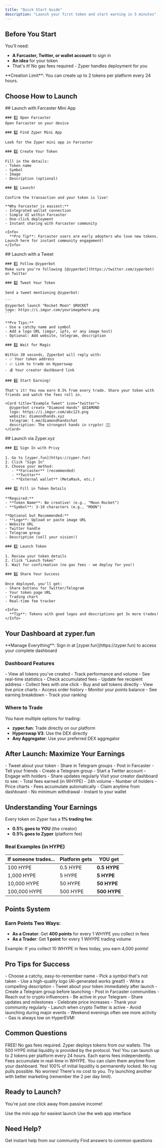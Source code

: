 ```yaml
---
title: "Quick Start Guide"
description: "Launch your first token and start earning in 5 minutes"
---
```


## Before You Start

You'll need:
- **A Farcaster, Twitter, or wallet account** to sign in
- **An idea** for your token
- That's it! No gas fees required - Zyper handles deployment for you

<Warning>
  **Creation Limit**: You can create up to 2 tokens per platform every 24 hours.
</Warning>

## Choose How to Launch

<Tabs>
  <Tab title="💬 Farcaster (Easiest)">
    ## Launch with Farcaster Mini App
    
    ### 1️⃣ Open Farcaster
    Open Farcaster on your device
    
    ### 2️⃣ Find Zyper Mini App
    
    Look for the Zyper mini app in Farcaster
    
    ### 3️⃣ Create Your Token
    
    Fill in the details:
    - Token name
    - Symbol
    - Image
    - Description (optional)
    
    ### 4️⃣ Launch!
    
    Confirm the transaction and your token is live!
    
    **Why Farcaster is easiest:**
    - Integrated wallet connection
    - Simple UI within Farcaster
    - One-click deployment
    - Instant sharing with Farcaster community
    
    <Info>
      **Pro Tip**: Farcaster users are early adopters who love new tokens. Launch here for instant community engagement!
    </Info>
  </Tab>
  
  <Tab title="🐦 Twitter">
    ## Launch with a Tweet
    
    ### 1️⃣ Follow @zyperbot
    Make sure you're following [@zyperbot](https://twitter.com/zyperbot) on Twitter
    
    ### 2️⃣ Tweet Your Token
    
    Send a tweet mentioning @zyperbot:
    
    ```
    @zyperbot launch "Rocket Moon" $ROCKET
    logo: https://i.imgur.com/yourimagehere.png
    ```
    
    **Pro Tips:**
    - Use a catchy name and symbol
    - Add a logo URL (imgur, ipfs, or any image host)
    - Optional: Add website, telegram, description
    
    ### 3️⃣ Wait for Magic
    
    Within 30 seconds, Zyperbot will reply with:
    - ✅ Your token address
    - 📈 Link to trade on Hyperswap
    - 💰 Your creator dashboard link
    
    ### 4️⃣ Start Earning!
    
    That's it! You now earn 0.5% from every trade. Share your token with friends and watch the fees roll in.
    
    <Card title="Example Tweet" icon="twitter">
      @zyperbot create "Diamond Hands" $DIAMOND  
      logo: https://i.imgur.com/abc123.png  
      website: diamondhands.xyz  
      telegram: t.me/diamondhandschat  
      description: The strongest hands in crypto! 💎👐
    </Card>
  </Tab>
  
  <Tab title="🌐 Web App">
    ## Launch via Zyper.xyz
    
    ### 1️⃣ Sign In with Privy
    
    1. Go to [zyper.fun](https://zyper.fun)
    2. Click "Sign In"
    3. Choose your method:
       - **Farcaster** (recommended)
       - **Twitter**  
       - **External wallet** (MetaMask, etc.)
    
    ### 2️⃣ Fill in Token Details
    
    **Required:**
    - **Token Name**: Be creative! (e.g., "Moon Rocket")
    - **Symbol**: 3-10 characters (e.g., "MOON")
    
    **Optional but Recommended:**
    - **Logo**: Upload or paste image URL
    - Website URL
    - Twitter handle
    - Telegram group
    - Description (sell your vision!)
    
    ### 3️⃣ Launch Token
    
    1. Review your token details
    2. Click "Launch Token"
    3. Wait for confirmation (no gas fees - we deploy for you!)
    
    ### 4️⃣ Share Your Success
    
    Once deployed, you'll get:
    - Share buttons for Twitter/Telegram
    - Your token page URL
    - Trading chart
    - Real-time fee tracker
    
    <Info>
      **Tip**: Tokens with good logos and descriptions get 3x more trades!
    </Info>
  </Tab>
</Tabs>

## Your Dashboard at zyper.fun

<Info>
  **Manage Everything**: Sign in at [zyper.fun](https://zyper.fun) to access your complete dashboard
</Info>

### Dashboard Features

<CardGroup cols={2}>
  <Card title="My Tokens" icon="coins">
    - View all tokens you've created
    - Track performance and volume
    - See real-time statistics
  </Card>
  
  <Card title="Fee Management" icon="money-bill">
    - Check accumulated fees
    - Update fee recipient address
    - Collect fees with one click
  </Card>
  
  <Card title="Trading" icon="chart-line">
    - Buy and sell tokens directly
    - View live price charts
    - Access order history
  </Card>
  
  <Card title="Points Tracking" icon="trophy">
    - Monitor your points balance
    - See earning breakdown
    - Track your ranking
  </Card>
</CardGroup>

### Where to Trade

You have multiple options for trading:
- **zyper.fun**: Trade directly on our platform
- **Hyperswap V3**: Use the DEX directly
- **Any Aggregator**: Use your preferred DEX aggregator

## After Launch: Maximize Your Earnings

<Steps>
  <Step title="Share Everywhere">
    - Tweet about your token
    - Share in Telegram groups
    - Post in Farcaster
    - Tell your friends
  </Step>
  
  <Step title="Build Community">
    - Create a Telegram group
    - Start a Twitter account
    - Engage with holders
    - Share updates regularly
  </Step>
  
  <Step title="Track Your Earnings">
    Visit your creator dashboard to see:
    - Total fees earned (in WHYPE)
    - 24h volume
    - Number of holders
    - Price charts
  </Step>
  
  <Step title="Collect Fees">
    - Fees accumulate automatically
    - Claim anytime from dashboard
    - No minimum withdrawal
    - Instant to your wallet
  </Step>
</Steps>

## Understanding Your Earnings

Every token on Zyper has a **1% trading fee**:
- **0.5% goes to YOU** (the creator)
- **0.5% goes to Zyper** (platform fee)

### Real Examples (in HYPE)

| If someone trades... | Platform gets | YOU get |
|---------------------|---------------|---------|
| 100 HYPE | 0.5 HYPE | **0.5 HYPE** |
| 1,000 HYPE | 5 HYPE | **5 HYPE** |
| 10,000 HYPE | 50 HYPE | **50 HYPE** |
| 100,000 HYPE | 500 HYPE | **500 HYPE** |

## Points System

### Earn Points Two Ways:

- **As a Creator**: Get **400 points** for every 1 WHYPE you collect in fees
- **As a Trader**: Get **1 point** for every 1 WHYPE trading volume

Example: If you collect 10 WHYPE in fees today, you earn 4,000 points!

## Pro Tips for Success

<AccordionGroup>
  <Accordion title="🎨 Make It Memorable">
    - Choose a catchy, easy-to-remember name
    - Pick a symbol that's not taken
    - Use a high-quality logo (AI-generated works great!)
    - Write a compelling description
  </Accordion>
  
  <Accordion title="📢 Marketing Matters">
    - Tweet about your token immediately after launch
    - Create a Telegram group before launching
    - Post in Farcaster communities
    - Reach out to crypto influencers
  </Accordion>
  
  <Accordion title="🤝 Engage Your Holders">
    - Be active in your Telegram
    - Share updates and milestones
    - Celebrate price increases
    - Thank your community regularly
  </Accordion>
  
  <Accordion title="⏰ Timing Is Key">
    - Launch when crypto Twitter is active
    - Avoid launching during major events
    - Weekend evenings often see more activity
    - Gas is always low on HyperEVM!
  </Accordion>
</AccordionGroup>

## Common Questions

<AccordionGroup>
  <Accordion title="How much does it cost to launch?">
    FREE! No gas fees required. Zyper deploys tokens from our wallets. The 500 HYPE initial liquidity is provided by the protocol.
  </Accordion>
  
  <Accordion title="Can I launch multiple tokens?">
    Yes! You can launch up to 2 tokens per platform every 24 hours. Each earns fees independently.
  </Accordion>
  
  <Accordion title="When do I get paid?">
    Fees accumulate in real-time in WHYPE. You can claim them anytime from your dashboard.
  </Accordion>
  
  <Accordion title="Is the liquidity really locked forever?">
    Yes! 100% of initial liquidity is permanently locked. No rug pulls possible.
  </Accordion>
  
  <Accordion title="What if my token doesn't get trades?">
    No worries! There's no cost to you. Try launching another with better marketing (remember the 2 per day limit).
  </Accordion>
</AccordionGroup>

## Ready to Launch?

You're just one click away from passive income!

<CardGroup cols={2}>
  <Card
    title="💬 Launch on Farcaster"
    href="https://warpcast.com/zyper"
    color="#8A63D2"
  >
    Use the mini app for easiest launch
  </Card>
  <Card
    title="🚀 Launch on Web"
    href="https://zyper.fun"
    color="#7B61FF"
  >
    Use the web app interface
  </Card>
</CardGroup>

## Need Help?

<CardGroup cols={2}>
  <Card
    title="Telegram"
    icon="telegram"
    href="https://t.me/zyperhub"
  >
    Get instant help from our community
  </Card>
  <Card
    title="FAQ"
    icon="question"
    href="/resources/faq"
  >
    Find answers to common questions
  </Card>
</CardGroup>